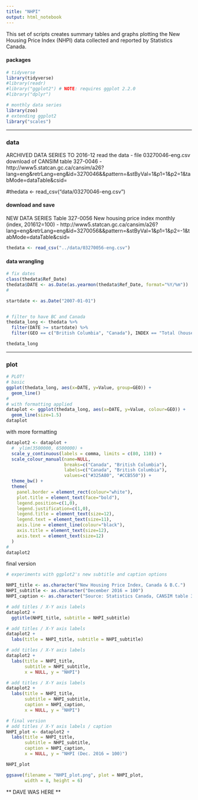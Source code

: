 ```yaml
---
title: "NHPI"
output: html_notebook
---
```

<!--
Copyright 2018 Province of British Columbia

Licensed under the Apache License, Version 2.0 (the "License");
you may not use this file except in compliance with the License.
You may obtain a copy of the License at

http://www.apache.org/licenses/LICENSE-2.0

Unless required by applicable law or agreed to in writing, software distributed under the License is distributed on an "AS IS" BASIS,
WITHOUT WARRANTIES OR CONDITIONS OF ANY KIND, either express or implied.
See the License for the specific language governing permissions and limitations under the License.
-->


This set of scripts creates summary tables and graphs plotting the New Housing Price Index (NHPI) data collected and reported by Statistics Canada.

#### packages

```r

# tidyverse
library(tidyverse)
#library(readr)
#library("ggplot2") # NOTE: requires ggplot 2.2.0 
#library("dplyr")

# monthly data series
library(zoo)
# extending ggplot2
library("scales")


```

---

### data


ARCHIVED DATA SERIES TO 2016-12 
read the data
- file 03270046-eng.csv download of CANSIM table 327-0046
- http://www5.statcan.gc.ca/cansim/a26?lang=eng&retrLang=eng&id=3270046&&pattern=&stByVal=1&p1=1&p2=1&tabMode=dataTable&csid=

#thedata <- read_csv("data/03270046-eng.csv")

#### download and save

NEW DATA SERIES
Table 327-0056
New housing price index
monthly (index, 201612=100)
- http://www5.statcan.gc.ca/cansim/a26?lang=eng&retrLang=eng&id=3270056&&pattern=&stByVal=1&p1=1&p2=-1&tabMode=dataTable&csid= 

```r

thedata <- read_csv("../data/03270056-eng.csv")

```


#### data wrangling

```r


# fix dates
class(thedata$Ref_Date)
thedata$DATE <- as.Date(as.yearmon(thedata$Ref_Date, format="%Y/%m"))
#

startdate <- as.Date("2007-01-01")


# filter to have BC and Canada
thedata_long <- thedata %>%
  filter(DATE >= startdate) %>%
  filter(GEO == c("British Columbia", "Canada"), INDEX == "Total (house and land)")

thedata_long


```

--- 

### plot


```r
# PLOT!
# basic
ggplot(thedata_long, aes(x=DATE, y=Value, group=GEO)) + 
  geom_line()
#
# with formatting applied
dataplot <- ggplot(thedata_long, aes(x=DATE, y=Value, colour=GEO)) + 
  geom_line(size=1.5) 
dataplot

```

with more formatting

```r

dataplot2 <- dataplot +
  #  ylim(3500000, 6500000) +
  scale_y_continuous(labels = comma, limits = c(80, 110)) +
  scale_colour_manual(name=NULL,
                      breaks=c("Canada", "British Columbia"),
                      labels=c("Canada", "British Columbia"), 
                      values=c("#325A80", "#CCB550")) +
  theme_bw() +
  theme(
    panel.border = element_rect(colour="white"),
    plot.title = element_text(face="bold"),
    legend.position=c(1,0), 
    legend.justification=c(1,0),
    legend.title = element_text(size=12),
    legend.text = element_text(size=11),
    axis.line = element_line(colour="black"),
    axis.title = element_text(size=12),
    axis.text = element_text(size=12)
  )
#
dataplot2 

```

final version

```r

# experiments with ggplot2's new subtitle and caption options

NHPI_title <- as.character("New Housing Price Index, Canada & B.C.")
NHPI_subtitle <- as.character("December 2016 = 100")
NHPI_caption <- as.character("Source: Statistics Canada, CANSIM table 327-0056")

# add titles / X-Y axis labels
dataplot2 +
  ggtitle(NHPI_title, subtitle = NHPI_subtitle)

# add titles / X-Y axis labels
dataplot2 +
  labs(title = NHPI_title, subtitle = NHPI_subtitle)

# add titles / X-Y axis labels
dataplot2 +
  labs(title = NHPI_title,
       subtitle = NHPI_subtitle,
       x = NULL, y = "NHPI")

# add titles / X-Y axis labels
dataplot2 +
  labs(title = NHPI_title,
       subtitle = NHPI_subtitle,
       caption = NHPI_caption, 
       x = NULL, y = "NHPI") 

# final version
# add titles / X-Y axis labels / caption
NHPI_plot <- dataplot2 +
  labs(title = NHPI_title,
       subtitle = NHPI_subtitle,
       caption = NHPI_caption, 
       x = NULL, y = "NHPI (Dec. 2016 = 100)") 

NHPI_plot

ggsave(filename = "NHPI_plot.png", plot = NHPI_plot,
       width = 8, height = 6)

```



** DAVE WAS HERE **
